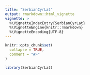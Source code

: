 ```yaml
---
title: "SerbianCyrLat"
output: rmarkdown::html_vignette
vignette: >
  %\VignetteIndexEntry{SerbianCyrLat}
  %\VignetteEngine{knitr::rmarkdown}
  %\VignetteEncoding{UTF-8}
---
```


```r
knitr::opts_chunk$set(
  collapse = TRUE,
  comment = "#>"
)
```

```r
library(SerbianCyrLat)
```
